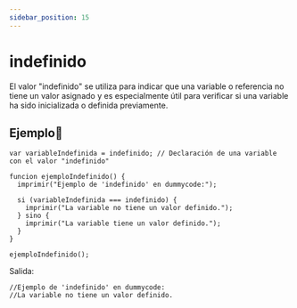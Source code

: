 ```yaml
---
sidebar_position: 15
---
```



# indefinido
El valor "indefinido" se utiliza para indicar que una variable o referencia no tiene un valor asignado y es especialmente útil para verificar si una variable ha sido inicializada o definida previamente.

## Ejemplo📝

```dummy
var variableIndefinida = indefinido; // Declaración de una variable con el valor "indefinido"

funcion ejemploIndefinido() {
  imprimir("Ejemplo de 'indefinido' en dummycode:");

  si (variableIndefinida === indefinido) {
    imprimir("La variable no tiene un valor definido.");
  } sino {
    imprimir("La variable tiene un valor definido.");
  }
}

ejemploIndefinido();
```
Salida:

```dummy
//Ejemplo de 'indefinido' en dummycode:
//La variable no tiene un valor definido.
```